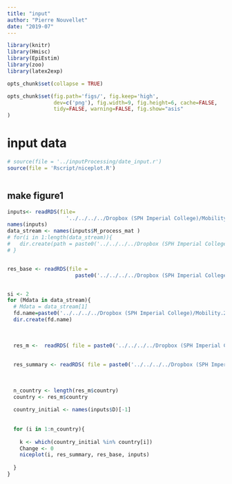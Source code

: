 ```yaml
---
title: "input"
author: "Pierre Nouvellet"
date: "2019-07"
---
```


```r
library(knitr)
library(Hmisc)
library(EpiEstim)
library(zoo)
library(latex2exp)

opts_chunk$set(collapse = TRUE)

opts_chunk$set(fig.path='figs/', fig.keep='high', 
               dev=c('png'), fig.width=9, fig.height=6, cache=FALSE,
               tidy=FALSE, warning=FALSE, fig.show="asis"
)


```

# input data

```r
# source(file = '../inputProcessing/date_input.r')
source(file = 'Rscript/niceplot.R')



```

## make figure1



```r

inputs<- readRDS(file=
                   '../../../../Dropbox (SPH Imperial College)/Mobility.2.0.Save/Saved_file/inputProcessing/Rdata/inputs.rds')
names(inputs)
data_stream <- names(inputs$M_process_mat )
# for(i in 1:length(data_stream)){
#   dir.create(path = paste0('../../../../Dropbox (SPH Imperial College)/Mobility.2.0.Save/Saved_file/figure1/figs/',data_stream[i]))
# }


res_base <- readRDS(file = 
                      paste0('../../../../Dropbox (SPH Imperial College)/Mobility.2.0.Save/Saved_file/EpiEstim/Rdata/output_EpiE.rds' ))


si <- 2
for (Mdata in data_stream){
  # Mdata = data_stream[1]
  fd.name=paste0('../../../../Dropbox (SPH Imperial College)/Mobility.2.0.Save/Saved_file/figure1/figs/',Mdata)
  dir.create(fd.name)
  
  
  
  res_m <-  readRDS( file = paste0('../../../../Dropbox (SPH Imperial College)/Mobility.2.0.Save/Saved_file/FitModels/R0_beta_Over/Rdata/output_over_form_',Mdata,'.rds' ))[[si]]
  
  
  res_summary <- readRDS( file = paste0('../../../../Dropbox (SPH Imperial College)/Mobility.2.0.Save/Saved_file/FitModels/R0_beta_Over/Rdata/output2_over_form_',Mdata,'.rds' ) )[[si]]
  
  
  
  n_country <- length(res_m$country)
  country <- res_m$country
  
  country_initial <- names(inputs$D)[-1]
  
  
  for (i in 1:n_country){
    
    k <- which(country_initial %in% country[i])
    Change <- 0
    niceplot(i, res_summary, res_base, inputs)
    
  }
}

```
